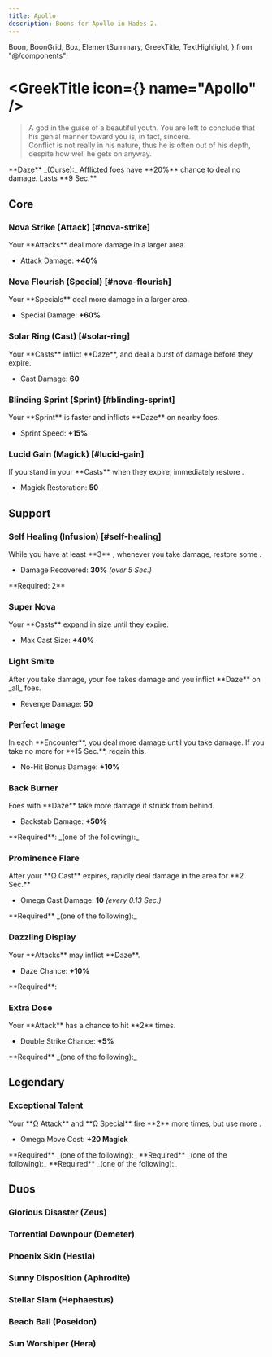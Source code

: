 ```yaml
---
title: Apollo
description: Boons for Apollo in Hades 2.
---
```


  Boon,
  BoonGrid,
  Box,
  ElementSummary,
  GreekTitle,
  TextHighlight,
} from "@/components";


# <GreekTitle icon={<IconApollo  />} name="Apollo" />

> A god in the guise of a beautiful youth. You are left to conclude that his
> genial manner toward you is, in fact, sincere.\
> Conflict is not really in his nature, thus he is often out of his depth, despite
> how well he gets on anyway.

<Box className="mt-4">
  **Daze** _(Curse):_ Afflicted foes have **20%** chance to deal no damage.
  Lasts **9 Sec.**
</Box>

<ElementSummary boons={DbBoons.Apollo} />

## Core

### Nova Strike (Attack) [#nova-strike]

<Boon boon={DbBoons.Apollo.novaStrike}>
Your **Attacks** deal more damage in a larger area.

- Attack Damage: **+40%**

</Boon>

### Nova Flourish (Special) [#nova-flourish]

<Boon boon={DbBoons.Apollo.novaFlourish}>
Your **Specials** deal more damage in a larger area.

- Special Damage: **+60%**

</Boon>

### Solar Ring (Cast) [#solar-ring]

<Boon boon={DbBoons.Apollo.solarRing}>
Your **Casts** inflict **Daze**, and deal a burst of damage before they expire.

- Cast Damage: **60**

</Boon>

### Blinding Sprint (Sprint) [#blinding-sprint]

<Boon boon={DbBoons.Apollo.blindingSprint}>
Your **Sprint** is faster and inflicts **Daze** on nearby foes.

- Sprint Speed: **+15%**

</Boon>

### Lucid Gain (Magick) [#lucid-gain]

<Boon boon={DbBoons.Apollo.lucidGain}>
If you stand in your **Casts** when they expire, immediately restore <IconMagick />.

- Magick Restoration: **50**

</Boon>

## Support

### <TextHighlight type="infusion">Self Healing (Infusion)</TextHighlight> [#self-healing]

<Boon boon={DbBoons.Apollo.selfHealing}>
While you have at least **3** <IconFire />, whenever you take damage, restore some <IconLife />.

- Damage Recovered: **30%** _(over 5 Sec.)_

</Boon>

<Callout>
  **Required: 2** <IconFire />
</Callout>

### Super Nova

<Boon boon={DbBoons.Apollo.superNova}>
Your **Casts** expand in size until they expire.

- Max Cast Size: **+40%**

</Boon>

### Light Smite

<Boon boon={DbBoons.Apollo.lightSmite}>
After you take damage, your foe takes damage and you inflict **Daze** on _all_ foes.

- Revenge Damage: **50**

</Boon>

### Perfect Image

<Boon boon={DbBoons.Apollo.perfectImage}>
In each **Encounter**, you deal more damage until you take damage. If you take no more for **15 Sec.**, regain this.

- No-Hit Bonus Damage: **+10%**

</Boon>

### Back Burner

<Boon boon={DbBoons.Apollo.backBurner}>
Foes with **Daze** take more damage if struck from behind.

- Backstab Damage: **+50%**

</Boon>

<Callout>
  **Required**: _(one of the following):_
  <BoonGrid
    boons={[
      DbBoons.Apollo.solarRing,
      DbBoons.Apollo.blindingSprint,
      DbBoons.Apollo.lightSmite,
      DbBoons.Apollo.dazzlingDisplay,
    ]}
  />
</Callout>

### Prominence Flare

<Boon boon={DbBoons.Apollo.prominenceFlare}>
After your **Ω Cast** expires, rapidly deal damage in the area for **2 Sec.**

- Omega Cast Damage: **10** _(every 0.13 Sec.)_

</Boon>

<Callout>
  **Required** _(one of the following):_
  <BoonGrid
    boons={[
      DbBoons.Aphrodite.raptureRing,
      DbBoons.Apollo.solarRing,
      DbBoons.Demeter.arcticRing,
      DbBoons.Hephaestus.anvilRing,
      DbBoons.Hera.engagementRing,
      DbBoons.Hestia.smolderRing,
      DbBoons.Poseidon.tidalRing,
      DbBoons.Zeus.stormRing,
    ]}
  />
</Callout>

### Dazzling Display

<Boon boon={DbBoons.Apollo.dazzlingDisplay}>
Your **Attacks** may inflict **Daze**.

- Daze Chance: **+10%**

</Boon>

<Callout>
  **Required**:
  <BoonGrid boons={[DbBoons.Apollo.novaStrike]} />
</Callout>

### Extra Dose

<Boon boon={DbBoons.Apollo.extraDose}>
Your **Attack** has a chance to hit **2** times.

- Double Strike Chance: **+5%**

</Boon>

<Callout>
  **Required** _(one of the following):_
  <BoonGrid
    boons={[
      DbBoons.Aphrodite.flutterStrike,
      DbBoons.Apollo.novaStrike,
      DbBoons.Demeter.iceStrike,
      DbBoons.Hephaestus.volcanicStrike,
      DbBoons.Hera.swornStrike,
      DbBoons.Hestia.flameStrike,
      DbBoons.Poseidon.waveStrike,
      DbBoons.Zeus.heavenStrike,
    ]}
  />
</Callout>

## <TextHighlight type="legendary">Legendary</TextHighlight>

### <TextHighlight type="legendary">Exceptional Talent</TextHighlight>

<Boon boon={DbBoons.Apollo.exceptionalTalent}>
Your **Ω Attack** and **Ω Special** fire **2** more times, but use more <IconMagick />.

- Omega Move Cost: **+20 Magick**

</Boon>

<Callout>
  **Required** _(one of the following):_
  <BoonGrid boons={[DbBoons.Apollo.novaStrike, DbBoons.Apollo.novaFlourish]} />
</Callout>

<Callout>
  **Required** _(one of the following):_
  <BoonGrid
    boons={[
      DbBoons.Apollo.solarRing,
      DbBoons.Apollo.blindingSprint,
      DbBoons.Apollo.lucidGain,
    ]}
  />
</Callout>

<Callout>
  **Required** _(one of the following):_
  <BoonGrid
    boons={[
      DbBoons.Apollo.extraDose,
      DbBoons.Apollo.superNova,
      DbBoons.Apollo.backBurner,
      DbBoons.Apollo.prominenceFlare,
    ]}
  />
</Callout>

## <TextHighlight type="duo">Duos</TextHighlight>

### <TextHighlight type="duo">Glorious Disaster</TextHighlight> (Zeus)

<GloriousDisaster />

### <TextHighlight type="duo">Torrential Downpour</TextHighlight> (Demeter)

<TorrentialDownpour />

### <TextHighlight type="duo">Phoenix Skin</TextHighlight> (Hestia)

<PhoenixSkin />

### <TextHighlight type="duo">Sunny Disposition</TextHighlight> (Aphrodite)

<SunnyDisposition />

### <TextHighlight type="duo">Stellar Slam</TextHighlight> (Hephaestus)

<StellarSlam />

### <TextHighlight type="duo">Beach Ball</TextHighlight> (Poseidon)

<BeachBall />

### <TextHighlight type="duo">Sun Worshiper</TextHighlight> (Hera)

<SunWorshiper />
